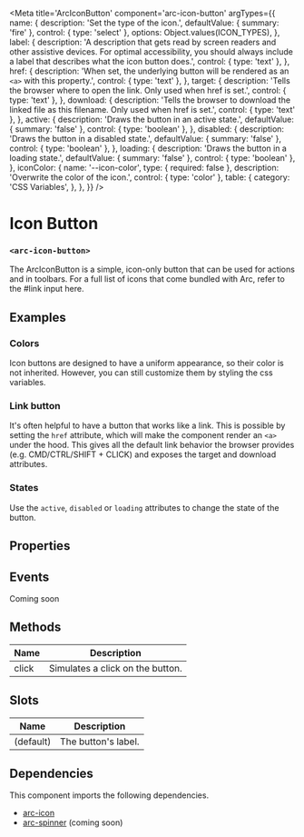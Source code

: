 
<Meta
title='ArcIconButton'
component='arc-icon-button'
argTypes={{
    name: {
      description: 'Set the type of the icon.',
      defaultValue: { summary: 'fire' },
      control: { type: 'select' },
      options: Object.values(ICON_TYPES),
    },
    label: {
      description: 'A description that gets read by screen readers and other assistive devices. For optimal accessibility, you should always include a label that describes what the icon button does.',
      control: { type: 'text' },
    },
    href: {
      description: 'When set, the underlying button will be rendered as an `<a>` with this property.',
      control: { type: 'text' },
    },
    target: {
      description: 'Tells the browser where to open the link. Only used when href is set.',
      control: { type: 'text' },
    },
    download: {
      description: 'Tells the browser to download the linked file as this filename. Only used when href is set.',
      control: { type: 'text' },
    },
    active: {
      description: 'Draws the button in an active state.',
      defaultValue: { summary: 'false' },
      control: { type: 'boolean' },
    },
    disabled: {
      description: 'Draws the button in a disabled state.',
      defaultValue: { summary: 'false' },
      control: { type: 'boolean' },
    },
    loading: {
      description: 'Draws the button in a loading state.',
      defaultValue: { summary: 'false' },
      control: { type: 'boolean' },
    },
    iconColor: {
        name: '--icon-color',
        type: { required: false },
        description: 'Overwrite the color of the icon.',
        control: { type: 'color' },
        table: {
            category: 'CSS Variables',
        },
    },
}} />

# Icon Button
### `<arc-icon-button>`

The ArcIconButton is a simple, icon-only button that can be used for actions and in toolbars.
For a full list of icons that come bundled with Arc, refer to the #link input here.

## Examples
### Colors
Icon buttons are designed to have a uniform appearance, so their color is not inherited.
However, you can still customize them by styling the css variables.
<Canvas>
  <Story name='Default' story={stories.Default} />
  <Story name='CustomColor' story={stories.CustomColor} />
</Canvas>

### Link button
It's often helpful to have a button that works like a link.
This is possible by setting the `href` attribute, which will make the component render an `<a>` under the hood.
This gives all the default link behavior the browser provides (e.g. CMD/CTRL/SHIFT + CLICK) and exposes the target and download attributes.

<Canvas>
  <Story name='Link' story={stories.Link} />
  <Story name='LinkNewWindow' story={stories.LinkNewWindow} />
  <Story name='LinkDownload' story={stories.LinkDownload} />
  <Story name='LinkDisabled' story={stories.LinkDisabled} />
</Canvas>

### States
Use the `active`, `disabled` or `loading` attributes to change the state of the button.

<Canvas>
  <Story name='Active' story={stories.Active} />
  <Story name='Disabled' story={stories.Disabled} />
  <Story name='Loading' story={stories.Loading} />
</Canvas>

## Properties
<ArgsTable story='Default' />

## Events
Coming soon

## Methods

| Name         | Description                                               |
|--------------|-----------------------------------------------------------|
| click        | Simulates a click on the button.                          |

## Slots

| Name         | Description                                               |
|--------------|-----------------------------------------------------------|
| (default)    | The button's label.                                       |

## Dependencies

This component imports the following dependencies.
* [arc-icon](?path=/story/arcicon--default)
* [arc-spinner](?path=/story/arcspinner--default) (coming soon)